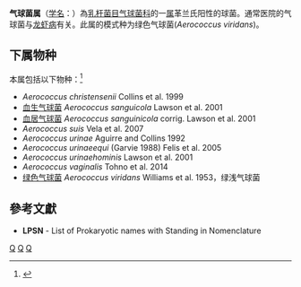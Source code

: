 {{Automatic taxobox
| taxon = Aerococcus
| authority = Williams, Hirch and Cowan, 1953
| type species = 绿色气球菌<br>''Aerococcus viridans''
| type species authority = Williams et al. 1953
}}
'''气球菌属'''（[[学名|学名]]：{{lang|la|''Aerococcus''}}）為[[乳杆菌目|乳杆菌目]][[气球菌科|气球菌科]]的一[[属|属]]革兰氏阳性的球菌。通常医院的气球菌与[[龙虾病|龙虾病]]有关。此属的模式种为绿色气球菌(''Aerococcus viridans'')。

==下属物种==
本属包括以下物种：<ref>{{cite web |title=Aerococcus Williams et al., 1953 |url=https://www.gbif.org/species/3227021 |website=GBIF}}</ref>
* ''Aerococcus christensenii'' Collins et al. 1999
* [[血生气球菌|血生气球菌]] ''Aerococcus sanguicola'' Lawson et al. 2001
* [[血居气球菌|血居气球菌]] ''Aerococcus sanguinicola'' corrig. Lawson et al. 2001
* ''Aerococcus suis'' Vela et al. 2007
* ''Aerococcus urinae'' Aguirre and Collins 1992
* ''Aerococcus urinaeequi'' (Garvie 1988) Felis et al. 2005
* ''Aerococcus urinaehominis'' Lawson et al. 2001
* ''Aerococcus vaginalis'' Tohno et al. 2014
* [[绿色气球菌|绿色气球菌]] ''Aerococcus viridans'' Williams et al. 1953，绿浅气球菌

==參考文獻==
{{reflist}}
* '''LPSN''' - List of Prokaryotic names with Standing in Nomenclature

{{taxonbar}}

[[Category:革兰氏阳性菌|Q]]
[[Category:_气球菌科|Q]]
[[Category:1953年描述的分类群|Q]]